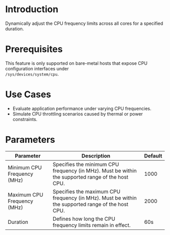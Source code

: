 # Introduction

Dynamically adjust the CPU frequency limits across all cores for a specified duration.

# Prerequisites

This feature is only supported on bare-metal hosts that expose CPU configuration interfaces under  
`/sys/devices/system/cpu`.

# Use Cases

- Evaluate application performance under varying CPU frequencies.
- Simulate CPU throttling scenarios caused by thermal or power constraints.

# Parameters

| Parameter                   | Description                                                                                       | Default |
|-----------------------------|---------------------------------------------------------------------------------------------------|---------|
| Minimum CPU Frequency (MHz) | Specifies the minimum CPU frequency (in MHz). Must be within the supported range of the host CPU. | 1000    |
| Maximum CPU Frequency (MHz) | Specifies the maximum CPU frequency (in MHz). Must be within the supported range of the host CPU. | 2000    |
| Duration                    | Defines how long the CPU frequency limits remain in effect.                                       | 60s     |
